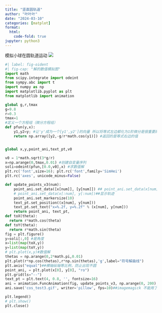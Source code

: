 ```yaml
---
title: "竖直圆轨道"
author: "叶叶叶"
date: "2024-03-10"
categories: [matplot]
format:
  html:
    code-fold: true
jupyter: python3
---
```


模拟小球在圆轨道运动
![](cos_test3.gif)
```python
#| label: fig-oident
#| fig-cap: "解的数值模拟图"
import math
from scipy.integrate import odeint
from sympy.abc import t
import numpy as np
import matplotlib.pyplot as plt
from matplotlib import animation

global g,r,tmax
g=9.8
r=0.3
tmax=1
#定义一个方程组（微分方程组）
def pfun(y,x):
	y1,y2=y; #让'y'成为一个[y1',y2']的向量 所以将等式左边都化为1阶微分是很重要的
	return np.array([y2,-g/r*math.cos(y1)]) #返回的是等式右边的值


global x,y,point_ani,text_pt,v0

v0 = 1*math.sqrt(3*g/r)
x=np.arange(0,tmax,0.01) #创建自变量序列
soli=odeint(pfun,[0.0,v0],x) #求数值解
plt.rc('font',size=16); plt.rc('font',family='SimHei')
plt.rc('axes', unicode_minus=False)

def update_points_v3(num):
    point_ani.set_data([x[num]], [y[num]]) ## point_ani.set_data(x[num], y[num]) 这种写法一直warning，需要传入列表等可迭代对象
    # point_ani.set_data(x[:num], y[:num])##显示轨迹
    point_ani.set_markersize(10)
    text_pt.set_position((x[num], y[num]))
    text_pt.set_text("x=%.2f, y=%.2f" % (x[num], y[num]))
    return point_ani, text_pt,
def toX(theta):
  return r*math.cos(theta)
def toY(theta):
  return r*math.sin(theta)
fig = plt.figure()
y=soli[:,0] #是角度 
x=list(map(toX,y))
y=list(map(toY,y))
# plt.plot(x,y)#数值解
thetas = np.arange(0,2*math.pi,0.01)
plt.plot(r*np.cos(thetas),r*np.sin(thetas),'g',label="符号解曲线")
plt.axis("equal")##横轴纵轴等比例，防止出现不圆
point_ani, = plt.plot(x[0], y[0], "ro")
plt.grid(ls="--")
text_pt = plt.text(4, 0.8, '', fontsize=16)
ani = animation.FuncAnimation(fig, update_points_v3, np.arange(0, 200), interval=200, blit=True)
ani.save('cos_test3.gif', writer='pillow', fps=10)##imagemagick 不能用了

plt.legend()
# plt.show()
plt.close()
```